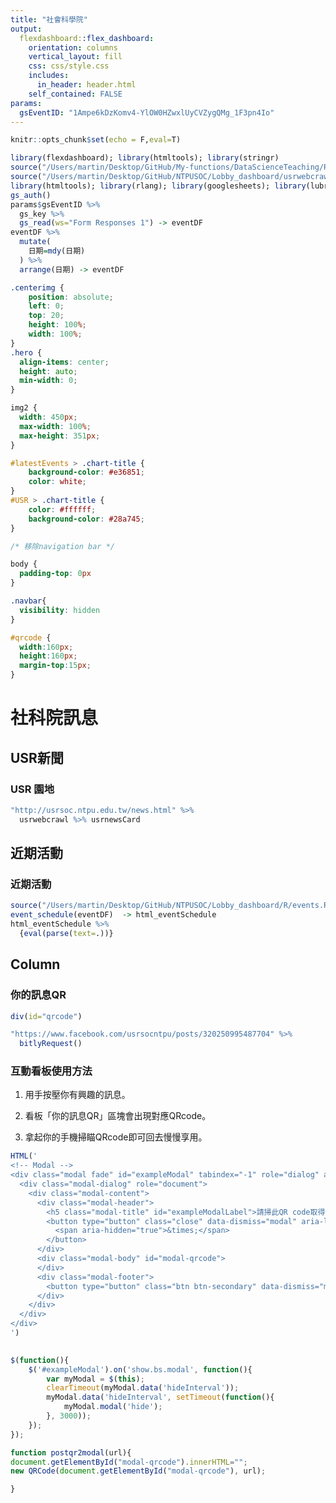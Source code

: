```yaml
---
title: "社會科學院"
output: 
  flexdashboard::flex_dashboard:
    orientation: columns
    vertical_layout: fill
    css: css/style.css
    includes:
      in_header: header.html
    self_contained: FALSE
params:
  gsEventID: "1Ampe6kDzKomv4-YlOW0HZwxlUyCVZygQMg_1F3pn4Io"
---
```


```r
knitr::opts_chunk$set(echo = F,eval=T)

library(flexdashboard); library(htmltools); library(stringr)
source("/Users/martin/Desktop/GitHub/My-functions/DataScienceTeaching/R/apiResources.R")
source("/Users/martin/Desktop/GitHub/NTPUSOC/Lobby_dashboard/usrwebcrawl.R")
library(htmltools); library(rlang); library(googlesheets); library(lubridate)
gs_auth()
params$gsEventID %>%
  gs_key %>%
  gs_read(ws="Form Responses 1") -> eventDF
eventDF %>%
  mutate(
    日期=mdy(日期)
  ) %>% 
  arrange(日期) -> eventDF
```


```css
.centerimg { 
    position: absolute;
    left: 0;
    top: 20;
    height: 100%;
    width: 100%;
}
.hero {
  align-items: center;
  height: auto;
  min-width: 0;
}

img2 {
  width: 450px;
  max-width: 100%;
  max-height: 351px;
}

#latestEvents > .chart-title {
    background-color: #e36851;
    color: white;
}
#USR > .chart-title {
    color: #ffffff;
    background-color: #28a745;
}

/* 移除navigation bar */

body {
  padding-top: 0px
}

.navbar{
  visibility: hidden
}

#qrcode {
  width:160px;
  height:160px;
  margin-top:15px;
}
```




社科院訊息
====


USR新聞 {data-width=300}
-----------------------------------------------------------------------

### <i class="fas fa-hands-helping"></i> USR 園地 {#USR}

```r
"http://usrsoc.ntpu.edu.tw/news.html" %>%
  usrwebcrawl %>% usrnewsCard
```

近期活動  {data-width=400}
-----------------------------------------------------------------------

### <i class="fa fa-calendar" aria-hidden="true"></i> 近期活動 {#latestEvents}

```r
source("/Users/martin/Desktop/GitHub/NTPUSOC/Lobby_dashboard/R/events.R")
event_schedule(eventDF)  -> html_eventSchedule
html_eventSchedule %>%
  {eval(parse(text=.))}
```


Column {data-width=300}
-----------------------------------------------------------------------

### 你的訊息QR 

```r
div(id="qrcode")
```



```r
"https://www.facebook.com/usrsocntpu/posts/320250995487704" %>%
  bitlyRequest() 
```

### 互動看板使用方法

1. 用手按壓你有興趣的訊息。

2. 看板「你的訊息QR」區塊會出現對應QRcode。

3. 拿起你的手機掃瞄QRcode即可回去慢慢享用。

```r
HTML('
<!-- Modal -->
<div class="modal fade" id="exampleModal" tabindex="-1" role="dialog" aria-labelledby="exampleModalLabel" aria-hidden="true">
  <div class="modal-dialog" role="document">
    <div class="modal-content">
      <div class="modal-header">
        <h5 class="modal-title" id="exampleModalLabel">請掃此QR code取得你有興趣的訊息</h5>
        <button type="button" class="close" data-dismiss="modal" aria-label="Close">
          <span aria-hidden="true">&times;</span>
        </button>
      </div>
      <div class="modal-body" id="modal-qrcode">    
      </div>
      <div class="modal-footer">
        <button type="button" class="btn btn-secondary" data-dismiss="modal">關閉</button>
      </div>
    </div>
  </div>
</div>   
')
 
```

```js
$(function(){
    $('#exampleModal').on('show.bs.modal', function(){
        var myModal = $(this);
        clearTimeout(myModal.data('hideInterval'));
        myModal.data('hideInterval', setTimeout(function(){
            myModal.modal('hide');
        }, 3000));
    });
});
```

```js
function postqr2modal(url){
document.getElementById("modal-qrcode").innerHTML=""; 
new QRCode(document.getElementById("modal-qrcode"), url);

}
```

